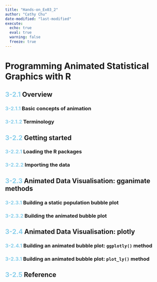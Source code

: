 ```yaml
---
title: "Hands-on_Ex03_2"
author: "Cathy Chu"
date-modified: "last-modified" 
execute:
  echo: true 
  eval: true 
  warning: false 
  freeze: true
---
```


# **Programming Animated Statistical Graphics with R**

## [3-2.1]{style="color:skyblue"} Overview

### [3-2.1.1]{style="color:skyblue"} Basic concepts of animation

### [3-2.1.2]{style="color:skyblue"} Terminology

## [3-2.2]{style="color:skyblue"} Getting started

### [3-2.2.1]{style="color:skyblue"} Loading the R packages

### [3-2.2.2]{style="color:skyblue"} Importing the data

## [3-2.3]{style="color:skyblue"} Animated Data Visualisation: gganimate methods

### [3-2.3.1]{style="color:skyblue"} Building a static population bubble plot

### [3-2.3.2]{style="color:skyblue"} Building the animated bubble plot

## [3-2.4]{style="color:skyblue"} Animated Data Visualisation: plotly

### [3-2.4.1]{style="color:skyblue"} Building an animated bubble plot: `ggplotly()` method

### [3-2.3.1]{style="color:skyblue"} Building an animated bubble plot: `plot_ly()` method

## [3-2.5]{style="color:skyblue"} Reference
